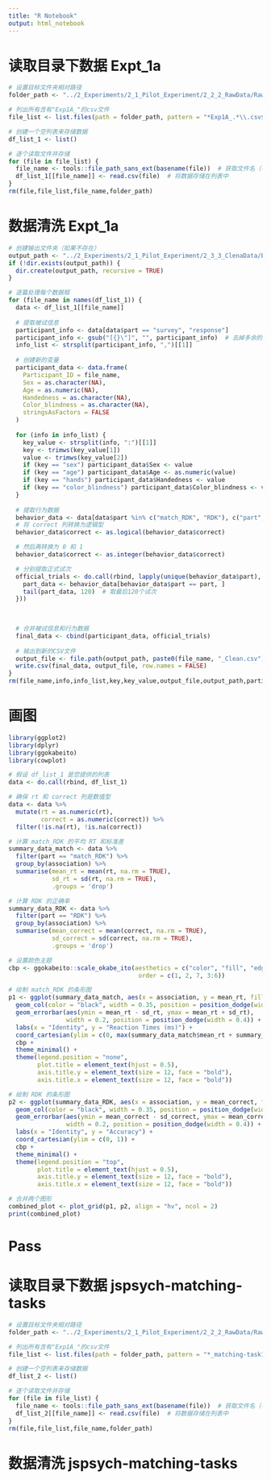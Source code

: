 ```yaml
---
title: "R Notebook"
output: html_notebook
---
```


# 读取目录下数据 Expt_1a
```r
# 设置目标文件夹相对路径
folder_path <- "../2_Experiments/2_1_Pilot_Experiment/2_2_2_RawData/RawData"

# 列出所有含有"Exp1A_"的csv文件
file_list <- list.files(path = folder_path, pattern = "*Exp1A_.*\\.csv$", full.names = TRUE)

# 创建一个空列表来存储数据
df_list_1 <- list()

# 逐个读取文件并存储
for (file in file_list) {
  file_name <- tools::file_path_sans_ext(basename(file))  # 获取文件名（不带扩展名）
  df_list_1[[file_name]] <- read.csv(file)  # 将数据存储在列表中
}
rm(file,file_list,file_name,folder_path)
```

# 数据清洗 Expt_1a
```r
# 创建输出文件夹（如果不存在）
output_path <- "../2_Experiments/2_1_Pilot_Experiment/2_3_3_ClenaData/Expt_1a"
if (!dir.exists(output_path)) {
  dir.create(output_path, recursive = TRUE)
}

# 逐篇处理每个数据框
for (file_name in names(df_list_1)) {
  data <- df_list_1[[file_name]]
  
  # 提取被试信息
  participant_info <- data[data$part == "survey", "response"]
  participant_info <- gsub("[{}\"]", "", participant_info)  # 去掉多余的字符
  info_list <- strsplit(participant_info, ",")[[1]]
  
  # 创建新的变量
  participant_data <- data.frame(
    Participant_ID = file_name,
    Sex = as.character(NA),
    Age = as.numeric(NA),
    Handedness = as.character(NA),
    Color_blindness = as.character(NA),
    stringsAsFactors = FALSE
  )
  
  for (info in info_list) {
    key_value <- strsplit(info, ":")[[1]]
    key <- trimws(key_value[1])
    value <- trimws(key_value[2])
    if (key == "sex") participant_data$Sex <- value
    if (key == "age") participant_data$Age <- as.numeric(value)
    if (key == "hands") participant_data$Handedness <- value
    if (key == "color_blindness") participant_data$Color_blindness <- value
  }
  
  # 提取行为数据
  behavior_data <- data[data$part %in% c("match_RDK", "RDK"), c("part", "rt", "response", "correct", "match", "association", "difficulty")]
  # 将 correct 列转换为逻辑型
  behavior_data$correct <- as.logical(behavior_data$correct)

  # 然后再转换为 0 和 1
  behavior_data$correct <- as.integer(behavior_data$correct)

  # 分别提取正式试次
  official_trials <- do.call(rbind, lapply(unique(behavior_data$part), function(part) {
    part_data <- behavior_data[behavior_data$part == part, ]
    tail(part_data, 120)  # 取最后120个试次
  }))
  

  
  # 合并被试信息和行为数据
  final_data <- cbind(participant_data, official_trials)
  
  # 输出到新的CSV文件
  output_file <- file.path(output_path, paste0(file_name, "_Clean.csv"))
  write.csv(final_data, output_file, row.names = FALSE)
}
rm(file_name,info,info_list,key,key_value,output_file,output_path,participant_data,participant_info,value,final_data,behavior_data,official_trials)
```

# 画图
```r
library(ggplot2)
library(dplyr)
library(ggokabeito)
library(cowplot)

# 假设 df_list_1 是您提供的列表
data <- do.call(rbind, df_list_1)

# 确保 rt 和 correct 列是数值型
data <- data %>%
  mutate(rt = as.numeric(rt), 
         correct = as.numeric(correct)) %>%
  filter(!is.na(rt), !is.na(correct))

# 计算 match_RDK 的平均 RT 和标准差
summary_data_match <- data %>%
  filter(part == "match_RDK") %>%
  group_by(association) %>%
  summarise(mean_rt = mean(rt, na.rm = TRUE),
            sd_rt = sd(rt, na.rm = TRUE),
            .groups = 'drop')

# 计算 RDK 的正确率
summary_data_RDK <- data %>%
  filter(part == "RDK") %>%
  group_by(association) %>%
  summarise(mean_correct = mean(correct, na.rm = TRUE),
            sd_correct = sd(correct, na.rm = TRUE),
            .groups = 'drop')

# 设置颜色主题
cbp <- ggokabeito::scale_okabe_ito(aesthetics = c("color", "fill", "edge_colour"),
                                    order = c(1, 2, 7, 3:6))

# 绘制 match_RDK 的条形图
p1 <- ggplot(summary_data_match, aes(x = association, y = mean_rt, fill = association)) +
  geom_col(color = "black", width = 0.35, position = position_dodge(width = 0.4)) +
  geom_errorbar(aes(ymin = mean_rt - sd_rt, ymax = mean_rt + sd_rt), 
                width = 0.2, position = position_dodge(width = 0.4)) +
  labs(x = "Identity", y = "Reaction Times (ms)") +
  coord_cartesian(ylim = c(0, max(summary_data_match$mean_rt + summary_data_match$sd_rt, na.rm = TRUE))) +
  cbp +
  theme_minimal() +
  theme(legend.position = "none",
        plot.title = element_text(hjust = 0.5),
        axis.title.y = element_text(size = 12, face = "bold"),
        axis.title.x = element_text(size = 12, face = "bold"))

# 绘制 RDK 的条形图
p2 <- ggplot(summary_data_RDK, aes(x = association, y = mean_correct, fill = association)) +
  geom_col(color = "black", width = 0.35, position = position_dodge(width = 0.4)) +
  geom_errorbar(aes(ymin = mean_correct - sd_correct, ymax = mean_correct + sd_correct), 
                width = 0.2, position = position_dodge(width = 0.4)) +
  labs(x = "Identity", y = "Accuracy") +
  coord_cartesian(ylim = c(0, 1)) +
  cbp +
  theme_minimal() +
  theme(legend.position = "top",
        plot.title = element_text(hjust = 0.5),
        axis.title.y = element_text(size = 12, face = "bold"),
        axis.title.x = element_text(size = 12, face = "bold"))

# 合并两个图形
combined_plot <- plot_grid(p1, p2, align = "hv", ncol = 2)
print(combined_plot)

```





















































# Pass
# 读取目录下数据 jspsych-matching-tasks
```r
# 设置目标文件夹相对路径
folder_path <- "../2_Experiments/2_1_Pilot_Experiment/2_2_2_RawData/RawData"

# 列出所有含有"Exp1A_"的csv文件
file_list <- list.files(path = folder_path, pattern = "*_matching-task1.*\\.csv$", full.names = TRUE)

# 创建一个空列表来存储数据
df_list_2 <- list()

# 逐个读取文件并存储
for (file in file_list) {
  file_name <- tools::file_path_sans_ext(basename(file))  # 获取文件名（不带扩展名）
  df_list_2[[file_name]] <- read.csv(file)  # 将数据存储在列表中
}
rm(file,file_list,file_name,folder_path)
```

# 数据清洗 jspsych-matching-tasks
```r

```

